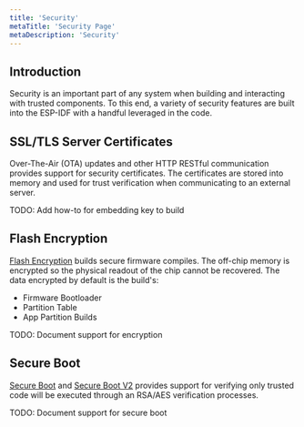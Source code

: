 ```yaml
---
title: 'Security'
metaTitle: 'Security Page'
metaDescription: 'Security'
---
```


## Introduction

Security is an important part of any system when building and interacting with trusted components. To this end, a variety of security features are built into the ESP-IDF with a handful leveraged in the code.

## SSL/TLS Server Certificates

Over-The-Air (OTA) updates and other HTTP RESTful communication provides support for security certificates. The certificates are stored into memory and used for trust verification when communicating to an external server.

TODO: Add how-to for embedding key to build

## Flash Encryption

[Flash Encryption](https://docs.espressif.com/projects/esp-idf/en/latest/esp32/security/flash-encryption.html) builds secure firmware compiles. The off-chip memory is encrypted so the physical readout of the chip cannot be recovered. The data encrypted by default is the build's:

- Firmware Bootloader
- Partition Table
- App Partition Builds

TODO: Document support for encryption

## Secure Boot

[Secure Boot](https://docs.espressif.com/projects/esp-idf/en/latest/esp32/security/secure-boot-v1.html) and [Secure Boot V2](https://docs.espressif.com/projects/esp-idf/en/latest/esp32/security/secure-boot-v2.html) provides support for verifying only trusted code will be executed through an RSA/AES verification processes.

TODO: Document support for secure boot
